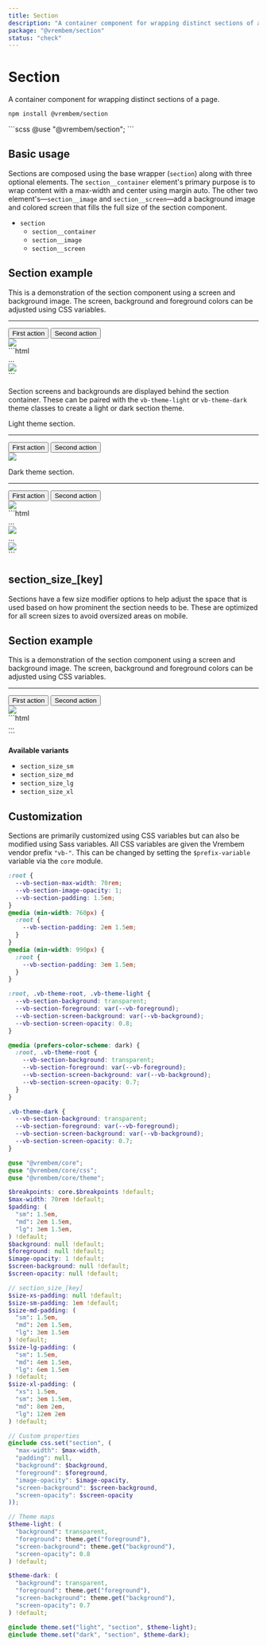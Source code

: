 ```yaml
---
title: Section
description: "A container component for wrapping distinct sections of a page."
package: "@vrembem/section"
status: "check"
---
```



# Section

A container component for wrapping distinct sections of a page.

```sh
npm install @vrembem/section
```

<CodeExample lang="scss">
  ```scss
  @use "@vrembem/section";
  ```
</CodeExample>

## Basic usage

Sections are composed using the base wrapper (`section`) along with three optional elements. The `section__container` element's primary purpose is to wrap content with a max-width and center using margin auto. The other two element's—`section__image` and `section__screen`—add a background image and colored screen that fills the full size of the section component.

- `section`
  - `section__container`
  - `section__image`
  - `section__screen`

<CodeExample flush>
  <Fragment slot="output">
    <section class="section">
      <div class="section__container gap-y text-align-center">
        <h1 class="h1">Section example</h1>
        <p>This is a demonstration of the section component using a screen and background image. The screen, background and foreground colors can be adjusted using CSS variables.</p>
        <hr class="sep margin-y-xl" />
        <div class="level flex-justify-center">
          <button class="button button_color_primary">First action</button>
          <button class="button button_color_secondary">Second action</button>
        </div>
      </div>
      <img class="section__image" src="https://picsum.photos/id/335/600/300" />
      <div class="section__screen"></div>
    </section>
  </Fragment>
  ```html
  <section class="section">
    <div class="section__container">
      ...
    </div>
    <img class="section__image" src="..." />
    <div class="section__screen"></div>
  </section>
  ```
</CodeExample>

Section screens and backgrounds are displayed behind the section container. These can be paired with the `vb-theme-light` or `vb-theme-dark` theme classes to create a light or dark section theme.

<CodeExample flush>
  <Fragment slot="output">
    <section class="section vb-theme-light">
      <div class="section__container gap-y text-align-center">
        <p>Light theme section.</p>
        <hr class="sep margin-y-xl" />
        <div class="level flex-justify-center">
          <button class="button button_color_primary">First action</button>
          <button class="button button_color_secondary">Second action</button>
        </div>
      </div>
      <img class="section__image" src="https://picsum.photos/id/335/600/300" />
      <div class="section__screen"></div>
    </section>
    <section class="section vb-theme-dark">
      <div class="section__container gap-y text-align-center">
        <p>Dark theme section.</p>
        <hr class="sep margin-y-xl" />
        <div class="level flex-justify-center">
          <button class="button button_color_primary">First action</button>
          <button class="button button_color_secondary">Second action</button>
        </div>
      </div>
      <img class="section__image" src="https://picsum.photos/id/335/600/300" />
      <div class="section__screen"></div>
    </section>
  </Fragment>
  ```html
  <!-- Using the light theme class -->
  <section class="section vb-theme-light">
    <div class="section__container">
      ...
    </div>
    <img class="section__image" src="..." />
    <div class="section__screen"></div>
  </section>

  <!-- Using the dark theme class -->
  <section class="section vb-theme-dark">
    <div class="section__container">
      ...
    </div>
    <img class="section__image" src="..." />
    <div class="section__screen"></div>
  </section>
  ```
</CodeExample>

## section_size_[key]

Sections have a few size modifier options to help adjust the space that is used based on how prominent the section needs to be. These are optimized for all screen sizes to avoid oversized areas on mobile.

<CodeExample flush>
  <Fragment slot="output">
    <section class="section section_size_xl">
      <div class="section__container gap-y text-align-center">
        <h1 class="h1">Section example</h1>
        <p>This is a demonstration of the section component using a screen and background image. The screen, background and foreground colors can be adjusted using CSS variables.</p>
        <hr class="sep margin-y-xl" />
        <div class="level flex-justify-center">
          <button class="button button_color_primary">First action</button>
          <button class="button button_color_secondary">Second action</button>
        </div>
      </div>
      <img class="section__image" src="https://picsum.photos/id/335/600/300" />
      <div class="section__screen"></div>
    </section>
  </Fragment>
  ```html
  <section class="section section_size_xl">
    ...
  </section>
  ```
</CodeExample>

**Available variants**

* `section_size_sm`
* `section_size_md`
* `section_size_lg`
* `section_size_xl`

## Customization

Sections are primarily customized using CSS variables but can also be modified using Sass variables. All CSS variables are given the Vrembem vendor prefix `"vb-"`. This can be changed by setting the `$prefix-variable` variable via the `core` module.

<DocBlock name="CSS Variables" src="section/src/_root.scss">

```scss
:root {
  --vb-section-max-width: 70rem;
  --vb-section-image-opacity: 1;
  --vb-section-padding: 1.5em;
}
@media (min-width: 760px) {
  :root {
    --vb-section-padding: 2em 1.5em;
  }
}
@media (min-width: 990px) {
  :root {
    --vb-section-padding: 3em 1.5em;
  }
}

:root, .vb-theme-root, .vb-theme-light {
  --vb-section-background: transparent;
  --vb-section-foreground: var(--vb-foreground);
  --vb-section-screen-background: var(--vb-background);
  --vb-section-screen-opacity: 0.8;
}

@media (prefers-color-scheme: dark) {
  :root, .vb-theme-root {
    --vb-section-background: transparent;
    --vb-section-foreground: var(--vb-foreground);
    --vb-section-screen-background: var(--vb-background);
    --vb-section-screen-opacity: 0.7;
  }
}

.vb-theme-dark {
  --vb-section-background: transparent;
  --vb-section-foreground: var(--vb-foreground);
  --vb-section-screen-background: var(--vb-background);
  --vb-section-screen-opacity: 0.7;
}
```
</DocBlock>

<DocBlock name="SCSS Variables" src="section/src/_variables.scss">

```scss
@use "@vrembem/core";
@use "@vrembem/core/css";
@use "@vrembem/core/theme";

$breakpoints: core.$breakpoints !default;
$max-width: 70rem !default;
$padding: (
  "sm": 1.5em,
  "md": 2em 1.5em,
  "lg": 3em 1.5em,
) !default;
$background: null !default;
$foreground: null !default;
$image-opacity: 1 !default;
$screen-background: null !default;
$screen-opacity: null !default;

// section_size_[key]
$size-xs-padding: null !default;
$size-sm-padding: 1em !default;
$size-md-padding: (
  "sm": 1.5em,
  "md": 2em 1.5em,
  "lg": 3em 1.5em
) !default;
$size-lg-padding: (
  "sm": 1.5em,
  "md": 4em 1.5em,
  "lg": 6em 1.5em
) !default;
$size-xl-padding: (
  "xs": 1.5em,
  "sm": 3em 1.5em,
  "md": 8em 2em,
  "lg": 12em 2em
) !default;

// Custom properties
@include css.set("section", (
  "max-width": $max-width,
  "padding": null,
  "background": $background,
  "foreground": $foreground,
  "image-opacity": $image-opacity,
  "screen-background": $screen-background,
  "screen-opacity": $screen-opacity
));

// Theme maps
$theme-light: (
  "background": transparent,
  "foreground": theme.get("foreground"),
  "screen-background": theme.get("background"),
  "screen-opacity": 0.8
) !default;

$theme-dark: (
  "background": transparent,
  "foreground": theme.get("foreground"),
  "screen-background": theme.get("background"),
  "screen-opacity": 0.7
) !default;

@include theme.set("light", "section", $theme-light);
@include theme.set("dark", "section", $theme-dark);
```
</DocBlock>
